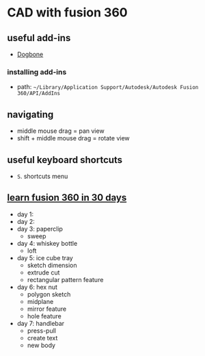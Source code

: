 # CAD with fusion 360

## useful add-ins
- [Dogbone](https://tapnair.github.io/Dogbone/)

### installing add-ins
- path: `~/Library/Application Support/Autodesk/Autodesk Fusion 360/API/AddIns`

## navigating
- middle mouse drag = pan view
- shift + middle mouse drag = rotate view

## useful keyboard shortcuts
- `S`. shortcuts menu

## [learn fusion 360 in 30 days](https://www.youtube.com/playlist?list=PLrZ2zKOtC_-DR2ZkMaK3YthYLErPxCnT-)

- day 1:
- day 2:
- day 3: paperclip
    - sweep
- day 4: whiskey bottle
    - loft
- day 5: ice cube tray
    - sketch dimension
    - extrude cut
    - rectangular pattern feature
- day 6: hex nut
    - polygon sketch
    - midplane
    - mirror feature
    - hole feature
- day 7: handlebar
    - press-pull
    - create text
    - new body
